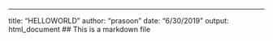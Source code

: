 ---
title: "HELLOWORLD"
author: "prasoon"
date: "6/30/2019"
output: html_document
## This is a markdown file
